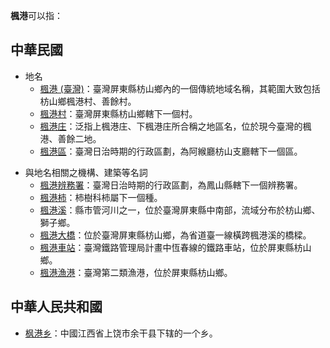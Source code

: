 {{NoteTA|1=zh-hant:庄; zh-hans:庄}}
'''楓港'''可以指：

==中華民國==
* 地名
** [[楓港_(臺灣)|楓港 (臺灣)]]：臺灣屏東縣枋山鄉內的一個傳統地域名稱，其範圍大致包括枋山鄉楓港村、善餘村。
** [[楓港村|楓港村]]：臺灣屏東縣枋山鄉轄下一個村。
** [[楓港庄|楓港庄]]：泛指上楓港庄、下楓港庄所合稱之地區名，位於現今臺灣的楓港、善餘二地。
** [[楓港區|楓港區]]：臺灣日治時期的行政區劃，為阿緱廳枋山支廳轄下一個區。

*與地名相關之機構、建築等名詞
** [[楓港辨務署|楓港辨務署]]：臺灣日治時期的行政區劃，為鳳山縣轄下一個辨務署。
** [[楓港柿|楓港柿]]：柿樹科柿屬下一個種。
** [[楓港溪|楓港溪]]：縣市管河川之一，位於臺灣屏東縣中南部，流域分布於枋山鄉、獅子鄉。
** [[楓港大橋|楓港大橋]]：位於臺灣屏東縣枋山鄉，為省道臺一線橫跨楓港溪的橋樑。
** [[楓港車站|楓港車站]]：臺灣鐵路管理局計畫中恆春線的鐵路車站，位於屏東縣枋山鄉。
** [[楓港漁港|楓港漁港]]：臺灣第二類漁港，位於屏東縣枋山鄉。

==中華人民共和國==
* [[枫港乡|枫港乡]]：中國江西省上饶市余干县下辖的一个乡。

{{dab|F楓|CAT=二字亚洲地名消歧义}}